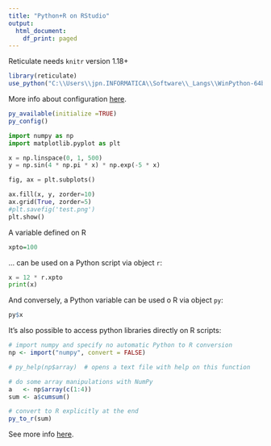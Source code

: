 ```yaml
---
title: "Python+R on RStudio"
output:
  html_document:
    df_print: paged
---
```


Reticulate needs `knitr` version 1.18+

```r
library(reticulate)
use_python("C:\\Users\\jpn.INFORMATICA\\Software\\_Langs\\WinPython-64bit-3.5.2.3Qt5\\python-3.5.2.amd64")
```

More info about configuration [here](https://rstudio.github.io/reticulate/articles/versions.html).

```r
py_available(initialize =TRUE)
py_config()
```



```python
import numpy as np
import matplotlib.pyplot as plt

x = np.linspace(0, 1, 500)
y = np.sin(4 * np.pi * x) * np.exp(-5 * x)

fig, ax = plt.subplots()

ax.fill(x, y, zorder=10)
ax.grid(True, zorder=5)
#plt.savefig('test.png')
plt.show()
```

A variable defined on R

```r
xpto=100
```

... can be used on a Python script via object `r`:

```python
x = 12 * r.xpto
print(x)
```

And conversely, a Python variable can be used o R via object `py`:

```r
py$x
```

It's also possible to access python libraries directly on R scripts:

```r
# import numpy and specify no automatic Python to R conversion
np <- import("numpy", convert = FALSE)

# py_help(np$array)  # opens a text file with help on this function

# do some array manipulations with NumPy
a   <- np$array(c(1:4))
sum <- a$cumsum()

# convert to R explicitly at the end
py_to_r(sum)
```

See more info [here](https://rstudio.github.io/reticulate/articles/calling_python.html).
